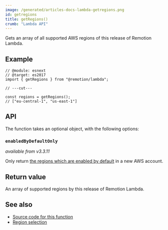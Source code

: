 ```yaml
---
image: /generated/articles-docs-lambda-getregions.png
id: getregions
title: getRegions()
crumb: "Lambda API"
---
```


Gets an array of all supported AWS regions of this release of Remotion Lambda.

## Example

```tsx twoslash
// @module: esnext
// @target: es2017
import { getRegions } from "@remotion/lambda";

// ---cut---

const regions = getRegions();
// ["eu-central-1", "us-east-1"]
```

## API

The function takes an optional object, with the following options:

### `enabledByDefaultOnly`

_available from v3.3.11_

Only return [the regions which are enabled by default](https://docs.aws.amazon.com/general/latest/gr/rande-manage.html) in a new AWS account.

## Return value

An array of supported regions by this release of Remotion Lambda.

## See also

- [Source code for this function](https://github.com/remotion-dev/remotion/blob/main/packages/lambda/src/api/get-regions.ts)
- [Region selection](/docs/lambda/region-selection)
